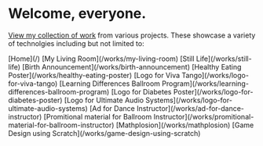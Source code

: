 
# Welcome, everyone.

<div className="logo" />

[View my collection of work](/works/) from various projects. These showcase a variety of technolgies including but not limited to:

<Technologies />
<nav className="menu">
  [Home](/) [My Living Room](/works/my-living-room) [Still
  Life](/works/still-life) [Birth Announcement](/works/birth-announcement)
  [Healthy Eating Poster](/works/healthy-eating-poster) [Logo for Viva
  Tango](/works/logo-for-viva-tango) [Learning Differences Ballroom
  Program](/works/learning-differences-ballroom-program) [Logo for Diabetes
  Poster](/works/logo-for-diabetes-poster) [Logo for Ultimate Audio
  Systems](/works/logo-for-ultimate-audio-systems) [Ad for Dance
  Instructor](/works/ad-for-dance-instructor) [Promitional material for Ballroom
  Instructor](/works/promitional-material-for-ballroom-instructor)
  [Mathplosion](/works/mathplosion) [Game Design using
  Scratch](/works/game-design-using-scratch)
</nav>
